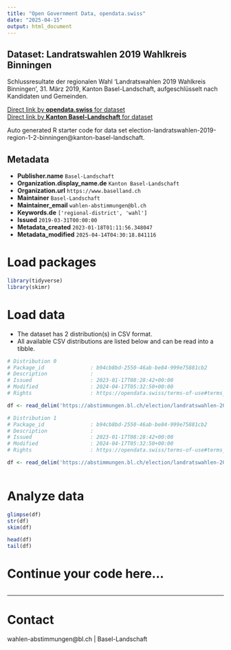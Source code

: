 ```yaml
---
title: "Open Government Data, opendata.swiss"
date: "2025-04-15"
output: html_document
---
```


## Dataset: Landratswahlen 2019 Wahlkreis Binningen

Schlussresultate der regionalen Wahl 'Landratswahlen 2019 Wahlkreis Binningen', 31. März 2019, Kanton Basel-Landschaft, aufgeschlüsselt nach Kandidaten und Gemeinden.

[Direct link by **opendata.swiss** for dataset](https://opendata.swiss/de/dataset/landratswahlen-2019-wahlkreis-binningen)<br>
[Direct link by **Kanton Basel-Landschaft** for dataset](https://abstimmungen.bl.ch/election/landratswahlen-2019-region-1-2-binningen/data)

Auto generated R starter code for data set election-landratswahlen-2019-region-1-2-binningen@kanton-basel-landschaft.

## Metadata

- **Publisher.name** `Basel-Landschaft`
- **Organization.display_name.de** `Kanton Basel-Landschaft`
- **Organization.url** `https://www.baselland.ch`
- **Maintainer** `Basel-Landschaft`
- **Maintainer_email** `wahlen-abstimmungen@bl.ch`
- **Keywords.de** `['regional-district', 'wahl']`
- **Issued** `2019-03-31T00:00:00`
- **Metadata_created** `2023-01-18T01:11:56.348047`
- **Metadata_modified** `2025-04-14T04:30:18.841116`


# Load packages

```r

library(tidyverse)
library(skimr)

```

# Load data

-   The dataset has 2 distribution(s) in CSV format.
-   All available CSV distributions are listed below and can be read into a tibble.

```r

# Distribution 0
# Package_id               : b94cb8bd-2550-46ab-be84-999e75881cb2
# Description              : 
# Issued                   : 2023-01-17T08:28:42+00:00
# Modified                 : 2024-04-17T05:32:50+00:00
# Rights                   : https://opendata.swiss/terms-of-use#terms_by

df <- read_delim('https://abstimmungen.bl.ch/election/landratswahlen-2019-region-1-2-binningen/data-csv')

# Distribution 1
# Package_id               : b94cb8bd-2550-46ab-be84-999e75881cb2
# Description              : 
# Issued                   : 2023-01-17T08:28:42+00:00
# Modified                 : 2024-04-17T05:32:50+00:00
# Rights                   : https://opendata.swiss/terms-of-use#terms_by

df <- read_delim('https://abstimmungen.bl.ch/election/landratswahlen-2019-region-1-2-binningen/data-parties-csv')



```

# Analyze data

```r

glimpse(df)
str(df)
skim(df)

head(df)
tail(df)

```

# Continue your code here...

```r

```

------------------------------------------------------------------------

# Contact

wahlen-abstimmungen@bl.ch | Basel-Landschaft
